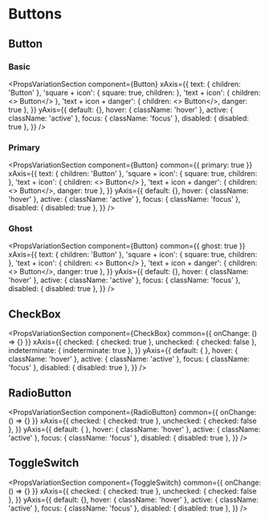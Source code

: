 

<Meta title='Buttons|Overview' />

# Buttons

## Button

### Basic

<PropsVariationSection
  component={Button}
  xAxis={{
    text: { children: 'Button' },
    'square + icon': { square: true, children: <Icon iconName='circled-arrow-down' /> },
    'text + icon': { children: <><Icon iconName='circled-arrow-down' /> Button</> },
    'text + icon + danger': { children: <><Icon iconName='circled-arrow-down' /> Button</>, danger: true },
  }}
  yAxis={{
    default: {},
    hover: { className: 'hover' },
    active: { className: 'active' },
    focus: { className: 'focus' },
    disabled: { disabled: true },
  }}
/>

### Primary

<PropsVariationSection
  component={Button}
  common={{ primary: true }}
  xAxis={{
    text: { children: 'Button' },
    'square + icon': { square: true, children: <Icon iconName='circled-arrow-down' /> },
    'text + icon': { children: <><Icon iconName='circled-arrow-down' /> Button</> },
    'text + icon + danger': { children: <><Icon iconName='circled-arrow-down' /> Button</>, danger: true },
  }}
  yAxis={{
    default: {},
    hover: { className: 'hover' },
    active: { className: 'active' },
    focus: { className: 'focus' },
    disabled: { disabled: true },
  }}
/>

### Ghost

<PropsVariationSection
  component={Button}
  common={{ ghost: true }}
  xAxis={{
    text: { children: 'Button' },
    'square + icon': { square: true, children: <Icon iconName='circled-arrow-down' /> },
    'text + icon': { children: <><Icon iconName='circled-arrow-down' /> Button</> },
    'text + icon + danger': { children: <><Icon iconName='circled-arrow-down' /> Button</>, danger: true },
  }}
  yAxis={{
    default: {},
    hover: { className: 'hover' },
    active: { className: 'active' },
    focus: { className: 'focus' },
    disabled: { disabled: true },
  }}
/>

## CheckBox

<PropsVariationSection
  component={CheckBox}
  common={{ onChange: () => {} }}
  xAxis={{
    checked: { checked: true },
    unchecked: { checked: false },
    indeterminate: { indeterminate: true },
  }}
  yAxis={{
    default: { },
    hover: { className: 'hover' },
    active: { className: 'active' },
    focus: { className: 'focus' },
    disabled: { disabled: true },
  }}
/>

## RadioButton

<PropsVariationSection
  component={RadioButton}
  common={{ onChange: () => {} }}
  xAxis={{
    checked: { checked: true },
    unchecked: { checked: false },
  }}
  yAxis={{
    default: { },
    hover: { className: 'hover' },
    active: { className: 'active' },
    focus: { className: 'focus' },
    disabled: { disabled: true },
  }}
/>

## ToggleSwitch

<PropsVariationSection
  component={ToggleSwitch}
  common={{ onChange: () => {} }}
  xAxis={{
    checked: { checked: true },
    unchecked: { checked: false },
  }}
  yAxis={{
    default: {},
    hover: { className: 'hover' },
    active: { className: 'active' },
    focus: { className: 'focus' },
    disabled: { disabled: true },
  }}
/>
